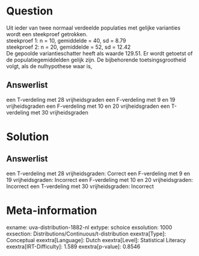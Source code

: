 Question
========

Uit ieder van twee normaal verdeelde populaties met gelijke varianties
wordt een steekproef getrokken.\
steekproef 1: n = 10, gemiddelde = 40, sd = 8.79\
steekproef 2: n = 20, gemiddelde = 52, sd = 12.42\
De gepoolde variantieschatter heeft als waarde 129.51. Er wordt getoetst
of de populatiegemiddelden gelijk zijn. De bijbehorende
toetsingsgrootheid volgt, als de nulhypothese waar is,

Answerlist
----------

een T-verdeling met 28 vrijheidsgraden
een F-verdeling met 9 en 19 vrijheidsgraden
een F-verdeling met 10 en 20 vrijheidsgraden
een T-verdeling met 30 vrijheidsgraden

Solution
========

Answerlist
----------

een T-verdeling met 28 vrijheidsgraden: Correct
een F-verdeling met 9 en 19 vrijheidsgraden: Incorrect
een F-verdeling met 10 en 20 vrijheidsgraden: Incorrect
een T-verdeling met 30 vrijheidsgraden: Incorrect

Meta-information
================
exname: uva-distribution-1882-nl
extype: schoice
exsolution: 1000
exsection: Distributions/Continuous/t-distribution
exextra[Type]: Conceptual
exextra[Language]: Dutch
exextra[Level]: Statistical Literacy
exextra[IRT-Difficulty]: 1.589
exextra[p-value]: 0.8546
